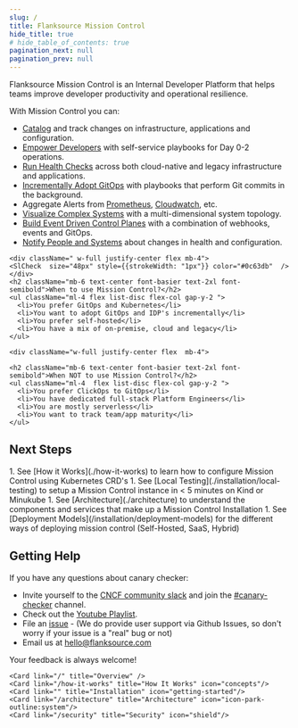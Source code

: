 ```yaml
---
slug: /
title: Flanksource Mission Control
hide_title: true
# hide_table_of_contents: true
pagination_next: null
pagination_prev: null
---
```



Flanksource Mission Control is an Internal Developer Platform that helps teams improve developer productivity and operational resilience.

<Screenshot img="/img/how-it-works.svg" className="h-auto" alt="Mission Control Concepts" shadow="false" size="800px"/>

With Mission Control you can:

* [Catalog](/guide/config-db) and track changes on infrastructure, applications and configuration.
* [Empower Developers](/guide/playbooks) with self-service playbooks for Day 0-2 operations.
* [Run Health Checks](/guide/canary-checker) across both cloud-native and legacy infrastructure and applications.
* [Incrementally Adopt GitOps](/guide/playbooks/actions/gitops) with playbooks that perform Git commits in the background.
* Aggregate Alerts from [Prometheus](/guide/canary-checker/reference/alert-manager), [Cloudwatch](/guide/canary-checker/reference/aws-cloudwatch), etc.
* [Visualize Complex Systems](/guide/topology) with a multi-dimensional system topology.
* [Build Event Driven Control Planes](/guide/playbooks/actions/gitops) with a combination of webhooks, events and GitOps.
* [Notify People and Systems](/guide/notifications) about changes in health and configuration.




<div className="flex flex-col gap-8 my-10 md:flex-row">
  <div className="rounded-lg bg-primary-300 p-4 pt-6 pb-8 text-black md:w-1/2" style={{
    border: "1px solid #0c63db"
  }}>

    <div className=" w-full justify-center flex mb-4">
    <SlCheck  size="48px" style={{strokeWidth: "1px"}} color="#0c63db"  />
    </div>
    <h2 className="mb-6 text-center font-basier text-2xl font-semibold">When to use Mission Control?</h2>
    <ul className="ml-4 flex list-disc flex-col gap-y-2 ">
      <li>You prefer GitOps and Kubernetes</li>
      <li>You want to adopt GitOps and IDP's incrementally</li>
      <li>You prefer self-hosted</li>
      <li>You have a mix of on-premise, cloud and legacy</li>
    </ul>
  </div>
  <div className="rounded-lg border-gray-500 border p-4 pt-6  md:w-1/2" style={{
    border: "1px solid #cbd5e1"
  }}>

    <div className="w-full justify-center flex  mb-4">
  <SlClose   size="48px"   color="#64748b"   />
  </div>

    <h2 className="mb-6 text-center font-basier text-2xl font-semibold">When NOT to use Mission Control?</h2>
    <ul className="ml-4  flex list-disc flex-col gap-y-2 ">
      <li>You prefer ClickOps to GitOps</li>
      <li>You have dedicated full-stack Platform Engineers</li>
      <li>You are mostly serverless</li>
      <li>You want to track team/app maturity</li>
    </ul>
  </div>
</div>


## Next Steps

<div className="pretty">
1. See [How it Works](./how-it-works) to learn how to configure Mission Control using Kubernetes CRD's
1. See [Local Testing](./installation/local-testing) to setup a Mission Control instance in < 5 minutes on Kind or Minukube
1. See [Architecture](./architecture) to understand the components and services that make up a Mission Control Installation
1. See [Deployment Models](/installation/deployment-models) for the different ways of deploying mission control (Self-Hosted, SaaS, Hybrid)
</div>

## Getting Help

If you have any questions about canary checker:

* Invite yourself to the [CNCF community slack](https://slack.cncf.io/) and join the [#canary-checker](https://cloud-native.slack.com/messages/canary-checker/) channel.
* Check out the [Youtube Playlist](https://www.youtube.com/playlist?list=PLz4F_KggvA58D6krlw433TNr8qMbu1aIU).
* File an [issue](https://github.com/flanksource/mission-control/issues/new) - (We do provide user support via Github Issues, so don't worry  if your issue is a "real" bug or not)
* Email us at [hello@flanksource.com](mailto:hello@flanksource.com)

Your feedback is always welcome!

  <Cards>


    <Card link="/" title="Overview" />
    <Card link="/how-it-works" title="How It Works" icon="concepts"/>
    <Card link="" title="Installation" icon="getting-started"/>
    <Card link="/architecture" title="Architecture" icon="icon-park-outline:system"/>
    <Card link="/security" title="Security" icon="shield"/>

  </Cards>
